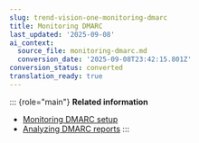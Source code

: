 ```yaml
---
slug: trend-vision-one-monitoring-dmarc
title: Monitoring DMARC
last_updated: '2025-09-08'
ai_context:
  source_file: monitoring-dmarc.md
  conversion_date: '2025-09-08T23:42:15.801Z'
conversion_status: converted
translation_ready: true
---
```


::: {role="main"}
**Related information**

- [Monitoring DMARC setup](monitoring-dmarc-setup.mdx)
- [Analyzing DMARC reports](analyzing-dmarc-reports.md "Monitor the DMARC authentication trends and anomalies for your domains by using the DMARC Report Analysis feature")
:::
